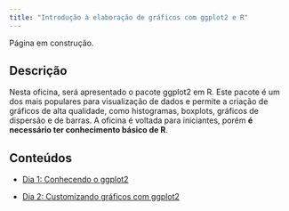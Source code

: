 ```yaml
---
title: "Introdução à elaboração de gráficos com ggplot2 e R"
---
```


::: {.callout-warning}
Página em construção.
:::


## Descrição

Nesta oficina, será apresentado o pacote ggplot2 em R. Este pacote é um dos mais populares para visualização de dados e permite a criação de gráficos de alta qualidade, como histogramas, boxplots, gráficos de dispersão e de barras. A oficina é voltada para iniciantes, porém **é necessário ter conhecimento básico de R**.


## Conteúdos

- [Dia 1: Conhecendo o ggplot2](dia-1.qmd)


- [Dia 2: Customizando gráficos com ggplot2](dia-2.qmd)

